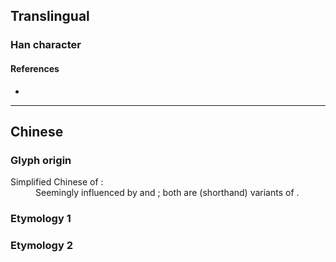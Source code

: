 {{also|朹|染|卆|雜}}
{{character info/new}}
==Translingual==
{{stroke order}}
{{Han simplified forms|雜|雑|杂}}

===Han character===
{{Han char|rn=75|rad=木|as=02|sn=6|four=|canj=KND|ids=⿱九木}}

====References====
* {{Han ref|kx=0510.181|hdz=21155.070|uh=6742}}

----

==Chinese==

===Glyph origin===
; Simplified Chinese of {{l|zh|雜}}<nowiki>:</nowiki>
: Seemingly influenced by {{l|zh|雑}} and {{lang|zh|⿱𠅃木}}; both are (shorthand) variants of {{lang|zh|雜}}.

===Etymology 1===
{{zh-see|雜}}

===Etymology 2===
{{zh-see|朵|v}}